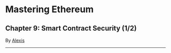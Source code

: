 # Mastering Ethereum
## Chapter 9: Smart Contract Security (1/2)
By [Alexis](https://github.com/alexis-l8)

---
